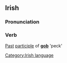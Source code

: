 ==Irish==
===Pronunciation===
{{IPA|[&#712;gop&#601;]}}

===Verb===
[[Past]] [[participle]] of '''[[gob]]''' 'peck'

[[Category:Irish language]]